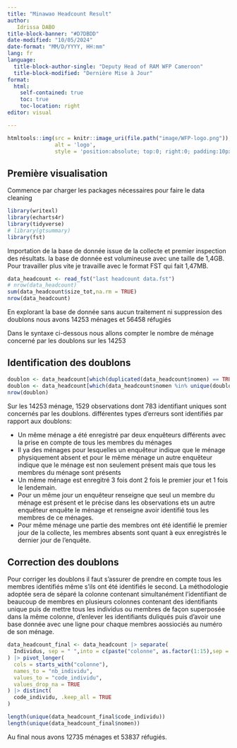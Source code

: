 ```yaml
---
title: "Minawao Headcount Result"
author:  
   Idrissa DABO
title-block-banner: "#D7DBDD"
date-modified: "10/05/2024"
date-format: "MM/D/YYYY, HH:mm"
lang: fr
language: 
  title-block-author-single: "Deputy Head of RAM WFP Cameroon"
  title-block-modified: "Dernière Mise à Jour"
format: 
  html:
    self-contained: true
    toc: true
    toc-location: right
editor: visual

---
```


```r
htmltools::img(src = knitr::image_uri(file.path("image/WFP-logo.png")), 
               alt = 'logo', 
               style = 'position:absolute; top:0; right:0; padding:10px;',width = 200,height = 145)
```


## Première  visualisation
Commence par charger les packages nécessaires pour faire le data cleaning

```r
library(writexl)
library(echarts4r)
library(tidyverse)
# library(gtsummary)
library(fst)
```

Importation de la base de donnée issue de la collecte et premier inspection des résultats. la base de donnée est volumineuse avec une taille de 1,4GB. Pour travailler plus vite je travaille avec le format FST qui fait 1,47MB.

```r
data_headcount <- read_fst("last headcount data.fst")
# nrow(data_headcount)
sum(data_headcount$size_tot,na.rm = TRUE)
nrow(data_headcount)
```

En explorant la base de donnée sans aucun traitement ni suppression des doublons nous avons 14253 ménages et 56458 réfugiés

Dans le syntaxe ci-dessous nous allons compter le nombre de ménage concerné par les doublons sur les 14253


## Identification  des doublons

```r
doublon <- data_headcount[which(duplicated(data_headcount$nomen) == TRUE),]
doublon <- data_headcount[which(data_headcount$nomen %in% unique(doublon$nomen)),]
nrow(doublon)
```

Sur les 14253 ménage, 1529 observations dont 783 identifiant uniques sont concernés par les doublons. différentes types d'erreurs sont identifiés par rapport aux doublons:

-   Un même ménage a été enregistré par deux enquêteurs différents avec la prise en compte de tous les membres du ménages
-   Il ya des ménages pour lesquelles un enquêteur indique que le ménage physiquement absent et pour le même ménage un autre enquêteur indique que le ménage est non seulement présent mais que tous les membres du ménage sont présents
-   Un même ménage est enregitré 3 fois dont 2 fois le premier jour et 1 fois le lendemain.
-   Pour un même jour un enquêteur renseigne que seul un membre du ménage est présent et le précise dans les observations ets un autre enquêteur enquête le ménage et renseigne avoir identifié tous les membres de ce ménages.
-   Pour même ménage une partie des membres ont été identifié le premier jour de la collecte, les membres absents sont quant à eux enregistrés le dernier jour de l'enquête.


## Correction des doublons

Pour corriger les doublons il faut s'assurer de prendre en compte tous les membres identifiés même s'ils ont été identifiés le second. La méthodologie adoptée sera de séparé la colonne contenant simultanément l'identifiant de beaucoup de membres  en plusieurs colonnes contenant des identifiants unique puis de mettre tous les individus ou membres de façon superposée dans la même colonne, d'enlever les identifiants duliqués puis d'avoir une base donnée avec une ligne pour chaque membres aossiociés au numéro de son ménage.



```r
data_headcount_final <- data_headcount |> separate(
  Individus, sep = " ",into = c(paste("colonne", as.factor(1:15),sep = "_"))
) |> pivot_longer(
  cols = starts_with("colonne"),
  names_to = "nb_individu",
  values_to = "code_individu",
  values_drop_na = TRUE
) |> distinct(
  code_individu, .keep_all = TRUE
) 

length(unique(data_headcount_final$code_individu))
length(unique(data_headcount_final$nomen))
```

Au final nous avons 12735 ménages et 53837 réfugiés.




